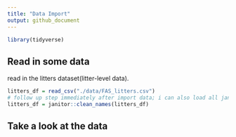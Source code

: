 ```yaml
---
title: "Data Import"
output: github_document
---
```


```r
library(tidyverse)
```

## Read in some data

read in the litters dataset(litter-level data).

```r
litters_df = read_csv("./data/FAS_litters.csv")
# follow up step immediately after import data; i can also load all janitor package in setup
litters_df = janitor::clean_names(litters_df)
```

## Take a look at the data

